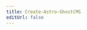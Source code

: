```yaml
---
title: Create-Astro-GhostCMS
editUrl: false
---
```


<MXYZIntegration 
    title="@matthiesenxyz/create-astro-ghostcms" 
    githubIntegrationURL='https://github.com/MatthiesenXYZ/astro-ghostcms/tree/main/packages/create-astro-ghostcms/'
    gitlabIntegrationURL='https://gitlab.com/matthiesenxyz/astro-ghostcms/-/tree/main/packages/create-astro-ghostcms?ref_type=heads'
    />

<LinkCard 
	title="Data Source"
	description="This is the Source for this webpage"
	href="https://github.com/MatthiesenXYZ/astro-ghostcms/blob/main/packages/create-astro-ghostcms/CHANGELOG.md"
/>

<CreateUtil />